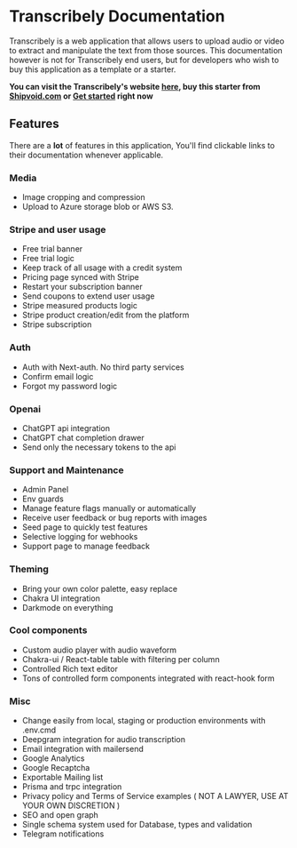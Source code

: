 
# Transcribely Documentation
 
Transcribely is a web application that allows users to upload audio or video to extract and manipulate the text from those sources.
This documentation however is not for Transcribely end users, but for developers who wish to buy this application as a template or a starter.

__You can visit the Transcribely's website [here](https://transcribely.io.), buy this starter from [Shipvoid.com](https://shipvoid.com) or [Get started](/gettingStarted) right now__

## Features

There are a **lot** of features in this application, You'll find clickable links to their documentation whenever applicable.

### Media

- Image cropping and compression
- Upload to Azure storage blob or AWS S3.

### Stripe and user usage

- Free trial banner
- Free trial logic
- Keep track of all usage with a credit system
- Pricing page synced with Stripe
- Restart your subscription banner
- Send coupons to extend user usage
- Stripe measured products logic
- Stripe product creation/edit from the platform
- Stripe subscription

### Auth

- Auth with Next-auth. No third party services
- Confirm email logic
- Forgot my password logic

### Openai

- ChatGPT api integration
- ChatGPT chat completion drawer
- Send only the necessary tokens to the api

### Support and Maintenance

- Admin Panel
- Env guards
- Manage feature flags manually or automatically
- Receive user feedback or bug reports with images
- Seed page to quickly test features
- Selective logging for webhooks
- Support page to manage feedback

### Theming

- Bring your own color palette, easy replace
- Chakra UI integration
- Darkmode on everything

### Cool components

- Custom audio player with audio waveform
- Chakra-ui / React-table table with filtering per column
- Controlled Rich text editor
- Tons of controlled form components integrated with react-hook form

### Misc

- Change easily from local, staging or production environments with .env.cmd
- Deepgram integration for audio transcription
- Email integration with mailersend
- Google Analytics
- Google Recaptcha
- Exportable Mailing list
- Prisma and trpc integration
- Privacy policy and Terms of Service examples ( NOT A LAWYER, USE AT YOUR OWN DISCRETION )
- SEO and open graph
- Single schema system used for Database, types and validation
- Telegram notifications

